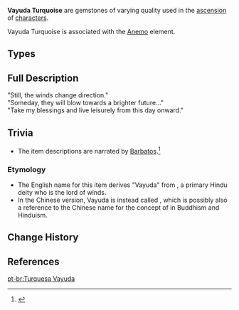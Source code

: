 {{Terminology Infobox
|image        = <gallery>
Item Vayuda Turquoise Sliver.png|Sliver
Item Vayuda Turquoise Fragment.png|Fragment
Item Vayuda Turquoise Chunk.png|Chunk
Item Vayuda Turquoise Gemstone.png|Gemstone
</gallery>
|type         = Item Groups
|type2        = Ascension Gems
|type3        = Character Ascension Materials
|source1      = [[Normal Bosses]]:
{{Pages by Category List|Drops Vayuda Turquoise Sliver&Normal Bosses}}
|source2      = [[Weekly Bosses]]:
{{Pages by Category List|Drops Vayuda Turquoise Sliver&Weekly Bosses}}
|source3      = [[Alchemy]]
|source4      = [[Souvenir Shop]]
}}
'''Vayuda Turquoise''' are gemstones of varying quality used in the [[Characters#Ascensions|ascension]] of [[character]]s.

Vayuda Turquoise is associated with the [[Anemo]] element.

==Types==
{{Material Quality
|2=Vayuda Turquoise Sliver
|3=Vayuda Turquoise Fragment
|4=Vayuda Turquoise Chunk
|5=Vayuda Turquoise Gemstone
}}

==Full Description==
"Still, the winds change direction."<br />
"Someday, they will blow towards a brighter future..."<br />
"Take my blessings and live leisurely from this day onward."

==Trivia==
*The item descriptions are narrated by [[Barbatos]].<ref>{{Ref/Quest|A Long Shot}}</ref>

===Etymology===
*The English name for this item derives "Vayuda" from {{w|Vayu}}, a primary Hindu deity who is the lord of winds.
*In the Chinese version, Vayuda is instead called {{Lang|mini=1|zh=自在|zh_rm=zìzai|zh_tl=free, unrestrained}}, which is possibly also a reference to the Chinese name for the concept of {{w|Ishvara}} in Buddhism and Hinduism.

==Change History==
{{Change History|1.0}}

==References==
{{Reflist}}

[[Category:Vayuda Turquoise| ]]

[[pt-br:Turquesa Vayuda]]
